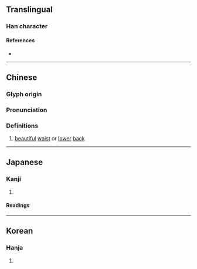 {{character info/new}}
==Translingual==

===Han character===
{{Han char|rn=38|rad=女|as=11|sn=14|four=56404|canj=QUV|ids=⿱規女}}

====References====
* {{Han ref|kx=0270.030|dkj=06658|dj=0537.290|hdz=21075.030|uh=5AE2|ud=23266|bh=E174|bd=57716}}

----

==Chinese==
{{zh-forms|s=𫰹}}

===Glyph origin===
{{Han etym}}

===Pronunciation===
{{zh-pron
|m=guī
|c=kwai1
|mc=y
|oc=y
|cat=
}}

===Definitions===
{{zh-hanzi}}

# [[beautiful]] [[waist]] or [[lower]] [[back]]

----

==Japanese==

===Kanji===
{{ja-kanji|grade=|rs=女11}}

# {{defn|lang=ja|sort=女11}}

====Readings====
{{ja-readings|on=[[き]] (ki), [[い]] (i), [[ぎ]] (gi), [[し]] (shi), [[けん]] (ken), [[げん]] (gen)|kun=[[あきらか]] (akiraka), [[しなやか]] (shinayaka), [[たおやか]] (taoyaka)}}

----

==Korean==

===Hanja===
{{ko-hanja|hangeul=규|rv=gyu|mr=kyu}}

# {{defn|lang=ko|sort=女11}}